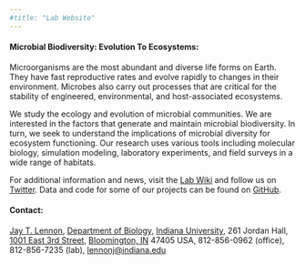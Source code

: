 ```yaml
---
#title: "Lab Website"
---
```



<h4 style="text-align:left;">**Microbial Biodiversity: Evolution To Ecosystems**:</h4>
Microorganisms are the most abundant and diverse life forms on Earth. They have fast reproductive rates and evolve rapidly to changes in their environment. Microbes also carry out processes that are critical for the stability of engineered, environmental, and host-associated ecosystems. 

We study the ecology and evolution of microbial communities. We are interested in the factors that generate and maintain microbial biodiversity. In turn, we seek to understand the implications of microbial diversity for ecosystem functioning. Our research uses various tools including molecular biology, simulation modeling, laboratory experiments, and field surveys in a wide range of habitats. 

For additional information and news, visit the <a href="http://www.indiana.edu/~lennon/index.php?title=Main_Page">Lab Wiki</a> and follow us on <a href="https://twitter.com/jaytlennon">Twitter</a>. 
Data and code for some of our projects can be found on <a href="https://github.com/LennonLab">GitHub</a>. 

<h4 style="text-align:left;">**Contact**:</h4>

<p>
<a href="https://www.indiana.edu/~microbes/people.php/cfm#Lennon"> Jay T. Lennon</a>, <a href="http://www.bio.indiana.edu/">  Department of Biology</a>, <a href="http://www.iub.edu/">Indiana University</a>, 261 Jordan Hall, <a href="http://goo.gl/PIjsr5">1001 East 3rd Street</a>, <a href="http://bloomington.in.gov/">Bloomington, IN</a> 47405 USA, 812-856-0962 (office), 812-856-7235 (lab), <a href="mailto:lennonj@indiana.edu">lennonj@indiana.edu</a> 
</p>
